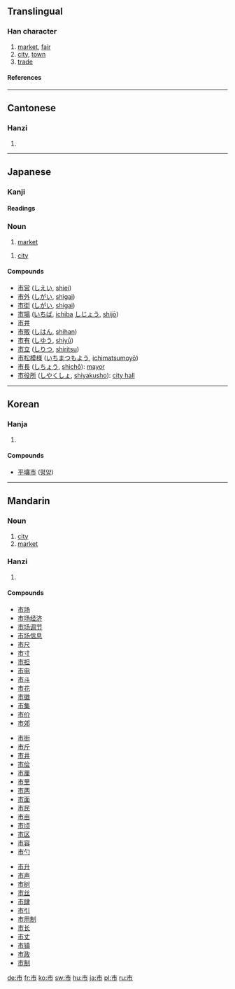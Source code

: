 ==Translingual==
===Han character===
{{Han char|rn=50|rad=巾|as=02|sn=5|four=0022<sub>7</sub>|canj=卜中月 (YLB)|ids=⿱[[亠]][[巾]]}}
# [[market]], [[fair]]
# [[city]], [[town]]
# [[trade]]

====References====
{{Han ref|kx=0328.030|dkj=08775|dj=0632.130|hdz=10729.050|uh=5E02|ud=24066|bh=A5AB|bd=42411}}

----
==Cantonese==
===Hanzi===
{{yue-hanzi|jyut=|y=si5}}
# {{defn|Cantonese}}
----

==Japanese==

===Kanji===
{{ja-kanji|grade=2|rs=巾02}}
====Readings====
{{ja-readings|on=[[し]] ([[shi]])|kun=[[いち]] ([[ichi]])}}

===Noun===
{{ja-noun|k|hira=いち|rom=ichi}}
# [[market]]
{{ja-noun|k|hira=し|rom=shi}}
# [[city]]

====Compounds====
*[[市営]] ([[しえい]], [[shiei]])
*[[市外]] ([[しがい]], [[shigai]])
*[[市街]] ([[しがい]], [[shigai]])
*[[市場]] ([[いちば]], [[ichiba]] [[しじょう]], [[shijō]])
*[[市井]]
*[[市販]] ([[しはん]], [[shihan]])
*[[市有]] ([[しゆう]], [[shiyū]])
*[[市立]] ([[しりつ]], [[shiritsu]])
*[[市松模様]] ([[いちまつもよう]], [[ichimatsumoyō]])
*[[市長]] ([[しちょう]], [[shichō]]): [[mayor]]
*[[市役所]] ([[しやくしょ]], [[shiyakusho]]): [[city hall]]

----

==Korean==
===Hanja===
{{ko-hanja|hangeul=[[시]]|eumhun=저자|rv=si|mr=si}}
# {{defn|Korean}}

====Compounds====
* [[平壤市]] ([[평양]])

----
==Mandarin==
===Noun===
{{cmn-noun|ts|pin=shì|pint=shi4|rs=巾02}}

#[[city]]
#[[market]]

===Hanzi===
{{cmn-hanzi|pin=[[shì]] ([[shi4]])|wg=shih<sup>4</sup>}}
# {{defn|Mandarin}}

====Compounds====
{{top3}}
*[[市场]]
*[[市场经济]]
*[[市场调节]]
*[[市场信息]]
*[[市尺]]
*[[市寸]]
*[[市担]]
*[[市电]]
*[[市斗]]
*[[市花]]
*[[市徽]]
*[[市集]]
*[[市价]]
*[[市郊]]
{{mid3}}
*[[市街]]
*[[市斤]]
*[[市井]]
*[[市侩]]
*[[市厘]]
*[[市里]]
*[[市两]]
*[[市面]]
*[[市民]]
*[[市亩]]
*[[市顷]]
*[[市区]]
*[[市容]]
*[[市勺]]
{{mid3}}
*[[市升]]
*[[市声]]
*[[市树]]
*[[市丝]]
*[[市肆]]
*[[市引]]
*[[市用制]]
*[[市长]]
*[[市丈]]
*[[市镇]]
*[[市政]]
*[[市制]]
{{bottom}}

[[de:市]]
[[fr:市]]
[[ko:市]]
[[sw:市]]
[[hu:市]]
[[ja:市]]
[[pl:市]]
[[ru:市]]